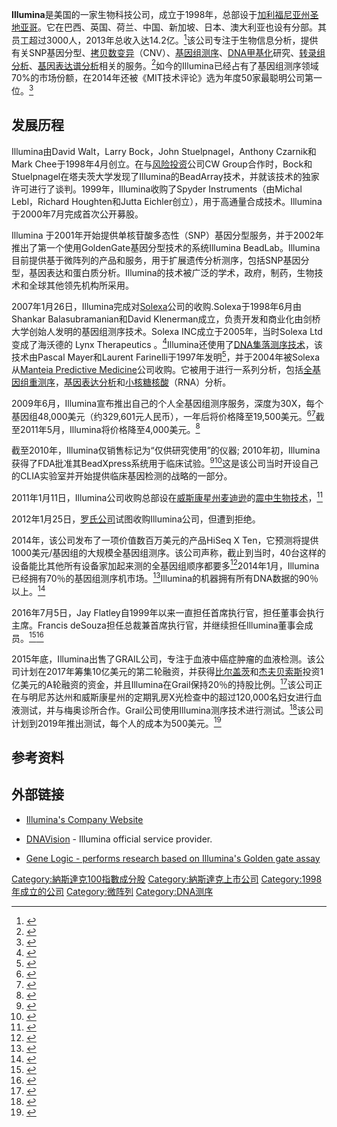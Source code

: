 {{Infobox company
| logo             = Illumina logo.svg
| type             = [[上市公司|上市公司]]
| traded_as        = {{NASDAQ|ILMN}}<br>[[NASDAQ-100|NASDAQ-100 Component]]<br>[[S&P_500|S&P 500 Component]]
| foundation = 1998年
| founder          = {{unbulleted list|David Walt|Larry Bock|John Stuelpnagel|Anthony Czarnik|Mark Chee}}
| location_city = [[圣地亚哥_(加利福尼亚州)|圣地亚哥]]
| location_country = [[美国|美国]]
| location = 
| locations = 
| area_served = 
| key_people = 
| industry = [[生物科技|生物科技]]
| products = 
| services = 
| revenue = {{increase}} 27.52亿美元 <small>(2017)</small><ref name="IlluminaFY2017">{{Citation|url=https://www.illumina.com/content/dam/illumina-marketing/documents/company/investor-relations/Q417_Illumina_EarningsRelease.pdf|title=Illumina Reports Financial Results for Fourth Quarter and Fiscal Year 2017|date=2018-01-30|access-date=2018-06-06|publisher=Illumina, Inc.|archive-date=2018-06-12|archive-url=https://web.archive.org/web/20180612140529/https://www.illumina.com/content/dam/illumina-marketing/documents/company/investor-relations/Q417_Illumina_EarningsRelease.pdf|dead-url=no}}</ref>
| operating_income = {{increase}} 8.75亿美元 <small>(2017)</small><ref name="IlluminaFY2017" />
| net_income = {{increase}} 7.26亿美元  <small>(2017)</small><ref name="IlluminaFY2017" />|
| owner = 
| num_employees = 
| parent = 
| divisions = 
| subsid = 
| caption = 
| homepage = {{URL|http://www.illumina.com/}}
| footnotes = 
| intl = 
}}
'''Illumina'''是美国的一家生物科技公司，成立于1998年，总部设于[[加利福尼亚州|加利福尼亚州]][[圣地亚哥_(加利福尼亚州)|圣地亚哥]]。它在巴西、英国、荷兰、中国、新加坡、日本、澳大利亚也设有分部。其员工超过3000人，2013年总收入达14.2亿。<ref>{{cite web|url=http://www.illumina.com.cn/company/about-us/about-facts.aspx|title=Illumina about-facts|format=|work=|accessdate=|deadurl=yes|archiveurl=https://web.archive.org/web/20141027145458/http://www.illumina.com.cn/company/about-us/about-facts.aspx|archivedate=2014-10-27}}</ref>该公司专注于生物信息分析，提供有关SNP基因分型、[[拷贝数变异|拷贝数变异]]（CNV）、[[基因组测序|基因组测序]]、[[DNA甲基化|DNA甲基化]]研究、[[转录组分析|转录组分析]]、[[基因表达谱分析|基因表达谱分析]]相关的服务。<ref>{{cite web|url=http://www.illumina.com.cn/company/about-us.aspx|title=Illumina about-us|format=|work=|accessdate=|deadurl=yes|archiveurl=https://web.archive.org/web/20141027150823/http://www.illumina.com.cn/company/about-us.aspx|archivedate=2014-10-27}}</ref>如今的Illumina已经占有了基因组测序领域70%的市场份额，在2014年还被《MIT技术评论》选为年度50家最聪明公司第一位。<ref>{{cite web |url=http://www.technologyreview.com/featuredstory/524531/why-illumina-is-no-1/ |title=Top of the 50 Smartest Company List: Illumina | MIT Technology Review |format= |work= |accessdate= |archive-date=2015-12-11 |archive-url=https://web.archive.org/web/20151211020908/http://www.technologyreview.com/featuredstory/524531/why-illumina-is-no-1/ }}</ref>

== 发展历程 ==
Illumina由David Walt，Larry Bock，John Stuelpnagel，Anthony Czarnik和Mark Chee于1998年4月创立。在与[[风险投资|风险投资]]公司CW Group合作时，Bock和Stuelpnagel在塔夫茨大学发现了Illumina的BeadArray技术，并就该技术的独家许可进行了谈判。1999年，Illumina收购了Spyder Instruments（由Michal Lebl，Richard Houghten和Jutta Eichler创立），用于高通量合成技术。Illumina于2000年7月完成首次公开募股。

Illumina 于2001年开始提供单核苷酸多态性（SNP）基因分型服务，并于2002年推出了第一个使用GoldenGate基因分型技术的系统Illumina BeadLab。Illumina目前提供基于微阵列的产品和服务，用于扩展遗传分析测序，包括SNP基因分型，基因表达和蛋白质分析。Illumina的技术被广泛的学术，政府，制药，生物技术和全球其他领先机构所采用。

2007年1月26日，Illumina完成对[[Solexa|Solexa]]公司的收购.Solexa于1998年6月由Shankar Balasubramanian和David Klenerman成立，负责开发和商业化由剑桥大学创始人发明的基因组测序技术。Solexa INC成立于2005年，当时Solexa Ltd变成了海沃德的 Lynx Therapeutics 。<ref>{{Cite web|url=https://www.illumina.com/technology/next-generation-sequencing/solexa-technology.html|title=History of Illumina Sequencing and Solexa Technology|accessdate=2018-08-23|work=www.illumina.com|archive-date=2017-02-02|archive-url=https://web.archive.org/web/20170202034425/https://www.illumina.com/technology/next-generation-sequencing/solexa-technology.html|dead-url=no}}</ref>Illumina还使用了[[DNA集落测序技术|DNA集落测序技术]]，该技术由Pascal Mayer和Laurent Farinelli于1997年发明<ref>{{Cite web|url=https://www.lens.org/lens|title=WO_1998_044151_A1 The Lens - Free & Open Patent and Scholarly Search|accessdate=2018-08-23|work=The Lens - Free & Open Patent and Scholarly Search|archive-date=2020-12-07|archive-url=https://web.archive.org/web/20201207171234/https://www.lens.org/lens|dead-url=no}}</ref>，并于2004年被Solexa从[[Manteia_Predictive_Medicine|Manteia Predictive Medicine]]公司收购。它被用于进行一系列分析，包括[[全基因组重测序|全基因组重测序]]，[[基因表达分析|基因表达分析]]和[[小核糖核酸|小核糖核酸]]（RNA）分析。

2009年6月，Illumina宣布推出自己的个人全基因组测序服务，深度为30X，每个基因组48,000美元（约329,601元人民币），一年后将价格降至19,500美元。<ref>{{Cite news|url=https://www.forbes.com/2010/09/16/careers-life-sciences-intelligent-technology-illumina.html|title=Illumina CEO On The Lunch That Launched Him|last=Dolan|first=Kerry A.|newspaper=Forbes|accessdate=2018-08-23|language=en|archive-date=2017-12-01|archive-url=https://web.archive.org/web/20171201044435/https://www.forbes.com/2010/09/16/careers-life-sciences-intelligent-technology-illumina.html|dead-url=no}}</ref><ref>{{Cite web|url=http://www.bio-itworld.com/news/06/11/09/illumina-personal-genome-sequencing-service.html|title=Bio-IT World|accessdate=2018-08-23|work=www.bio-itworld.com|language=en-us|archive-date=2020-08-01|archive-url=https://web.archive.org/web/20200801215755/http://www.bio-itworld.com/news/06/11/09/illumina-personal-genome-sequencing-service.html|dead-url=yes}}</ref>截至2011年5月，Illumina将价格降至4,000美元。<ref>{{Cite web|url=http://www.signonsandiego.com/news/2011/may/09/illumina-drops-human-sequencing-price-4000|title=|accessdate=|author=|date=|publisher=|archive-date=2011-12-09|archive-url=https://web.archive.org/web/20111209105537/http://www.signonsandiego.com/news/2011/may/09/illumina-drops-human-sequencing-price-4000/|dead-url=no}}</ref>

截至2010年，Illumina仅销售标记为“仅供研究使用”的仪器; 2010年初，Illumina获得了FDA批准其BeadXpress系统用于临床试验。<ref>{{Cite news|url=https://www.genomeweb.com/arrays/fda-clears-illuminas-beadxpress-system-clinical-use|title=FDA Clears Illumina's BeadXpress System for Clinical Use|newspaper=GenomeWeb|accessdate=2018-08-23|language=en|archive-date=2020-11-04|archive-url=https://web.archive.org/web/20201104153445/https://www.genomeweb.com/arrays/fda-clears-illuminas-beadxpress-system-clinical-use|dead-url=no}}</ref><ref>{{Cite web|url=https://www.accessdata.fda.gov/scripts/cdrh/cfdocs/cfpmn/pmn.cfm?ID=K093128|title=510(k) Premarket Notification|accessdate=2018-08-23|work=www.accessdata.fda.gov|archive-date=2020-11-04|archive-url=https://web.archive.org/web/20201104030907/https://www.accessdata.fda.gov/scripts/cdrh/cfdocs/cfpmn/pmn.cfm?ID=K093128|dead-url=no}}</ref>这是该公司当时开设自己的CLIA实验室并开始提供临床基因检测的战略的一部分。

2011年1月11日，Illumina公司收购总部设在[[威斯康星州|威斯康星州]][[麦迪逊|麦迪逊]]的[[震中生物技术|震中生物技术]]，<ref>{{Cite web|url=http://investor.illumina.com/phoenix.zhtml?c=121127&p=irol-newsArticle&ID=1515240|title=Illumina .::. Investor Relations News Release|accessdate=2018-08-23|work=investor.illumina.com|archive-date=2013-11-21|archive-url=https://archive.today/20131121215913/http://investor.illumina.com/phoenix.zhtml?c=121127&p=irol-newsArticle&ID=1515240|dead-url=yes}}</ref>

2012年1月25日，[[罗氏公司|罗氏公司]]试图收购Illumina公司，但遭到拒绝。

2014年，该公司发布了一项价值数百万美元的产品HiSeq X Ten，它预测将提供1000美元/基因组的大规模全基因组测序。该公司声称，截止到当时，40台这样的设备能比其他所有设备家加起来测的全基因组顺序都要多<ref>{{Cite news|url=http://www.technologyreview.com/news/523601/does-illumina-have-the-first-1000-genome|title=New High-End DNA Sequencing Machine Is 10 Times Faster Than Predecessors|last=Rojahn|first=Susan Young|newspaper=MIT Technology Review|accessdate=2018-08-23|language=en|archive-date=2015-12-08|archive-url=https://web.archive.org/web/20151208222623/http://www.technologyreview.com/news/523601/does-illumina-have-the-first-1000-genome/}}</ref>2014年1月，Illumina已经拥有70％的基因组测序机市场。<ref>{{Cite news|url=http://www.technologyreview.com/featuredstory/524531/why-illumina-is-no-1/|title=Illumina is No. 1 on the MIT Technology Review list of the 50 Smartest Companies|last=Zimmerman|first=Eilene|newspaper=MIT Technology Review|accessdate=2018-08-23|language=en|archive-date=2015-12-11|archive-url=https://web.archive.org/web/20151211020908/http://www.technologyreview.com/featuredstory/524531/why-illumina-is-no-1/}}</ref>Illumina的机器拥有所有DNA数据的90％以上。<ref>{{Cite news|url=http://www.technologyreview.com/news/531091/emtech-illumina-says-228000-human-genomes-will-be-sequenced-this-year/|title=EmTech: Record Number of Genomes Sequenced in 2014|last=Regalado|first=Antonio|newspaper=MIT Technology Review|accessdate=2018-08-23|language=en|archive-date=2015-12-26|archive-url=https://web.archive.org/web/20151226182622/http://www.technologyreview.com/news/531091/emtech-illumina-says-228000-human-genomes-will-be-sequenced-this-year/}}</ref>

2016年7月5日，Jay Flatley自1999年以来一直担任首席执行官，担任董事会执行主席。Francis deSouza担任总裁兼首席执行官，并继续担任Illumina董事会成员。<ref>{{Cite web|url=http://www.illumina.com/company/news-center/press-releases/press-release-details.html?newsid=2146525|title=Press Release|accessdate=2018-08-23|work=www.illumina.com|archive-date=2020-02-18|archive-url=https://web.archive.org/web/20200218125031/https://www.illumina.com/company/news-center/press-releases/press-release-details.html?newsid=2146525|dead-url=no}}</ref><ref>{{Cite journal|title=Mary Ann Liebert|url=https://en.wikipedia.org/w/index.php?title=Mary_Ann_Liebert&oldid=852951018|date=2018-08-01|journal=Wikipedia|language=en}}</ref>

2015年底，Illumina出售了GRAIL公司，专注于血液中癌症肿瘤的血液检测。该公司计划在2017年筹集10亿美元的第二轮融资，并获得[[比尔盖茨|比尔盖茨]]和[[杰夫贝索斯|杰夫贝索斯]]投资1亿美元的A轮融资的资金，并且Illumina在Grail保持20％的持股比例。<ref>{{Cite news|url=https://www.forbes.com/sites/matthewherper/2017/01/05/grail-which-aims-to-invent-blood-test-to-detect-cancer-to-raise-1-billion/#7bfbdc393792|title=Company Will Raise $1 Billion To Create Blood Test To Detect Cancer|last=Herper|first=Matthew|newspaper=Forbes|accessdate=2018-08-23|language=en|archive-date=2020-12-06|archive-url=https://web.archive.org/web/20201206042922/https://www.forbes.com/sites/matthewherper/2017/01/05/grail-which-aims-to-invent-blood-test-to-detect-cancer-to-raise-1-billion/#7bfbdc393792|dead-url=no}}</ref>该公司正在与明尼苏达州和威斯康星州的定期乳房X光检查中的超过120,000名妇女进行血液测试，并与梅奥诊所合作。Grail公司使用Illumina测序技术进行测试。<ref>{{Cite news|url=http://www.startribune.com/mayo-scientists-on-the-trail-of-a-pan-cancer-test/420819403/|title=Mayo Clinc scientists on the trail of a 'pan cancer' test|newspaper=Star Tribune|accessdate=2018-08-23|archive-date=2020-08-09|archive-url=https://web.archive.org/web/20200809062726/https://www.startribune.com/mayo-scientists-on-the-trail-of-a-pan-cancer-test/420819403/|dead-url=no}}</ref>该公司计划到2019年推出测试，每个人的成本为500美元。<ref>{{Cite news|url=https://www.fool.com/investing/general/2016/05/29/are-jeff-bezos-and-bill-gates-wrong-about-illumina.aspx|title=Are Jeff Bezos and Bill Gates Wrong About Illumina?|last=Swanson|first=Cheryl|newspaper=The Motley Fool|accessdate=2018-08-23|language=en|archive-date=2020-10-25|archive-url=https://web.archive.org/web/20201025001953/https://www.fool.com/investing/general/2016/05/29/are-jeff-bezos-and-bill-gates-wrong-about-illumina.aspx|dead-url=no}}</ref>

==参考资料==
{{reflist}}

== 外部链接 ==
{{commons category|Illumina (company)}}
* {{En}}[http://www.illumina.com Illumina's Company Website]{{Wayback|url=http://www.illumina.com/ |date=20170315024356 }}
* {{En}}[http://www.dnavision.com/pharmacogenetics/illumina_genotyping.php DNAVision]{{Wayback|url=http://www.dnavision.com/pharmacogenetics/illumina_genotyping.php |date=20150923215457 }} - Illumina official service provider.
* {{En}}[http://www.genelogic.com/ Gene Logic - performs research based on Illumina's Golden gate assay]{{Wayback|url=http://www.genelogic.com/ |date=20180805180451 }}

{{NASDAQ-100}}

[[Category:納斯達克100指數成分股|Category:納斯達克100指數成分股]]
[[Category:納斯達克上市公司|Category:納斯達克上市公司]]
[[Category:1998年成立的公司|Category:1998年成立的公司]]
[[Category:微阵列|Category:微阵列]]
[[Category:DNA测序|Category:DNA测序]]